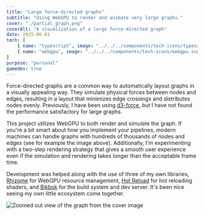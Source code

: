 ```yaml
---
title: "Large force-directed graphs"
subtitle: "Using WebGPU to render and animate very large graphs."
cover: "./partial_graph.png"
coverAlt: "A visualization of a large force-directed graph"
date: 2025-06-01
tech: [
	{ name: "typescript", image: "../../../components/tech-icons/typescript.svg" },
	{ name: "webgpu", image: "../../../components/tech-icons/webgpu.svg" },
]
purpose: "personal"
gamedev: true
---
```



Force-directed graphs are a common way to automatically layout graphs in a visually appealing way. They simulate physical forces between nodes and edges, resulting in a layout that minimizes edge crossings and distributes nodes evenly. Previously, I have been using [d3-force](https://d3js.org/d3-force), but I have not found the performance satisfactory for large graphs.

This project utilizes WebGPU to both render and simulate the graph. If you're a bit smart about how you implement your pipelines, modern machines can handle graphs with hundreds of thousands of nodes and edges (see for example the image above). Additionally, I'm experimenting with a two-step rendering strategy that gives a smooth user experience even if the simulation and rendering takes longer than the acceptable frame time.

Development was helped along with the use of three of my own libraries, [Rhizome](/portfolio/rhizome) for WebGPU resource management, [Hot Reload](/portfolio/hot-reload) for hot reloading shaders, and [Bikbok](/portfolio/bikbok) for the build system and dev server. It's been nice seeing my own little ecosystem come together.

<Image src={fullGraph} alt="Zoomed out view of the graph from the cover image" />
